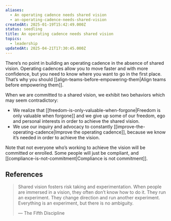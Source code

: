 ```yaml
---
aliases:
  - An operating cadence needs shared vision
  - an-operating-cadence-needs-shared-vision
createdAt: 2025-01-19T15:42:49.000Z
status: seedling
title: An operating cadence needs shared vision
topics:
  - leadership
updatedAt: 2025-04-21T17:30:45.000Z
---
```

There’s no point in building an operating cadence in the absence of shared vision. Operating cadences allow you to move faster and with more confidence, but you need to know where you want to go in the first place. That’s why you should [[align-teams-before-empowering-them|Align teams before empowering them]].

When we are committed to a shared vision, we exhibit two behaviors which may seem contradictory:

- We realize that [[freedom-is-only-valuable-when-forgone|Freedom is only valuable when forgone]] and we give up some of our freedom, ego and personal interests in order to achieve the shared vision.
- We use our inquiry and advocacy to constantly [[improve-the-operating-cadence|Improve the operating cadence]], because we know it’s needed in order to achieve the vision.

Note that not everyone who’s working to achieve the vision will be committed or enrolled. Some people will just be compliant, and [[compliance-is-not-commitment|Compliance is not commitment]].

## References

> Shared vision fosters risk taking and experimentation. When people are immersed in a vision, they often don’t know how to do it. They run an experiment. They change direction and run another experiment. Everything is an experiment, but there is no ambiguity.
>
> — The Fifth Discipline
